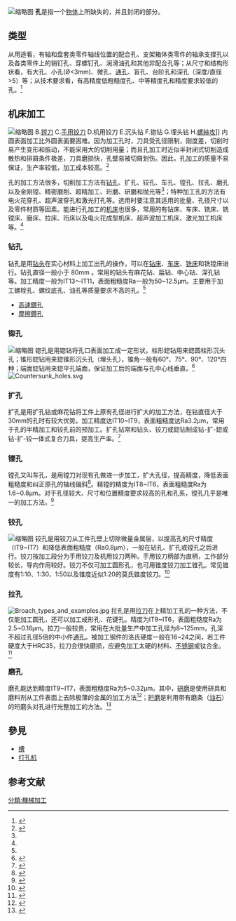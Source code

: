 [[File:Percages_et_vis_montee.JPG|缩略图]]
'''孔'''是指一个[[物体|物体]]上所缺失的，并且封闭的部分。
==类型==
从用途看，有轴和盘套类零件轴线位置的配合孔、支架箱体类零件的轴承支撑孔以及各类零件上的销钉孔、穿螺钉孔、润滑油孔和其他非配合孔等；从尺寸和结构形状看，有大孔、小孔(Ø<3mm)、微孔、[[通孔|通孔]]、盲孔、台阶孔和深孔（深度/直径>5）等；从技术要求看，有高精度低粗糙度孔、中等精度孔和精度要求较低的孔。<ref>{{cite book |title=机械制造工艺基础 |date=2004 |publisher=清华大学出版社 |isbn=9787302083542 |pages=119-120}}</ref>
{{Gallery
 | title  = 盲孔和螺纹孔的画法 <ref>Hans Hoischen, Wilfried Hesser: Technisches Zeichnen. 31. Auflage. Cornelsen Verlag, Berlin 2005, ISBN 978-3-589-24130-9</ref>
 | width  = 150
 | height = 170
 | File:Technical Drawing Hole 01.png|
 | File:Technical Drawing Hole 02.png|
 | File:Technical Drawing Hole 03.png|
 | File:Technical Drawing Hole 04.png|
}}
==机床加工==
{{see|机床加工}}
[[File:Machined_Holes.svg|缩略图]] B.[[镗刀|镗刀]] C.[[铰刀|手用铰刀]] D.机用铰刀 E.沉头钻 F.锪钻 G.埋头钻 H.[[絲攻和絲板|螺絲攻]]]]
内圆表面加工比外圆表面要困难。因为加工孔时，刀具受孔径限制，刚度差，切削时易产生变形和振动，不能采用大的切削用量；而且孔加工时近似半封闭式切削造成散热和排屑条件极差，刀具磨损快，孔壁易被切屑划伤。因此，孔加工的质量不易保证，生产率较低，加工成本较高。<ref name="mprg">{{Citation | first1 = Robert H. | last1 = Todd | first2 = Dell K. | last2 = Allen | first3 = Leo | last3 = Alting | year = 1994 | title = Manufacturing Processes Reference Guide | publisher = Industrial Press Inc. | pages = 43–48 | url = http://books.google.com/books?id=6x1smAf_PAcC | isbn = 0-8311-3049-0 | postscript = . | accessdate = 2021-02-18 | archive-date = 2013-10-09 | archive-url = https://web.archive.org/web/20131009082958/http://books.google.com/books?id=6x1smAf_PAcC | dead-url = no }}</ref>

孔的加工方法很多，切削加工方法有[[钻孔|钻孔]]、扩孔、铰孔、车孔、镗孔、拉孔、磨孔以及金刚镗、精密磨削、超精加工、珩磨、研磨和抛光等<ref name=luo/>；特种加工孔的方法有电火花穿孔、超声波穿孔和激光打孔等。选用时要注意其适用的批量、孔径尺寸以及零件材质等因素。能进行孔加工的[[机床|机床]]也很多，常用的有钻床、车床、铣床、铣镗床、磨床、拉床、珩床以及电火花成型机床、超声波加工机床、激光加工机床等。<ref name=zhang/>
===钻孔===
{{main|钻孔}}
钻孔是用[[钻头|钻头]]在实心材料上加工出孔的操作，可以在[[钻床|钻床]]、[[车床|车床]]、[[铣床|铣床]]和铣镗床进行。钻孔直径一般小于 80mm 。常用的钻头有麻花钻、扁钻、中心钻、深孔钻等。加工精度一般为IT13～IT11，表面粗糙度Ra一般为50~12.5μm。主要用于加工螺栓孔、螺纹底孔、油孔等质量要求不高的孔。<ref name="mprg"/>
*[[高速鑽孔|高速鑽孔]]
*[[摩擦鑽孔|摩擦鑽孔]]
===锪孔===
[[File:Countersunk_and_counterbored_holes_cross-section.png|缩略图]]
锪孔是用锪钻将孔口表面加工成一定形状。柱形鍃钻用来鍃圆柱形沉头孔；锥形鍃钻用来鍃锥形沉头孔（埋头孔），锥角一般有60°、75°、90°、120°四种；端面鍃钻用来鍃平孔端面，保证加工后的端面与孔中心线垂直。<ref>{{cite book |author1=王平 |title=钳工工艺 |date=2014 |isbn=9787516505434}}</ref>
[[File:Countersunk_holes.svg|frame]]
===扩孔===
扩孔是用扩孔钻或麻花钻将工件上原有孔径进行扩大的加工方法，在钻直径大于30mm的孔时有较大优势。加工精度达IT10~IT9，表面粗糙度达Ra3.2μm，常用于孔的半精加工和铰孔前的预加工。扩孔钻常和钻头、铰刀或鍃钻制成钻-扩-鍃或钻-扩-铰一体式复合刀具，提高生产率。<ref name=wang>{{cite book |author1=王西彬 |coauthors=龙振海 |title=金属零件可加工性技术 |date=2009 |isbn=9787802430778}}</ref>
===镗孔===
{{main|{{le|镗孔|Boring (manufacturing)}}}}
镗孔又叫车孔，是用镗刀对现有孔做进一步加工，扩大孔径，提高精度，降低表面粗糙度和纠正原孔的轴线偏斜<ref>{{Citation |last=Kalpakjian |first=Schmid |year=2001 |title=Manufacturing Engineering and Technology |publisher=Prentice Hall |location=Upper Saddle River, NJ, USA }}</ref>。精镗的精度为IT8~IT6，表面粗糙度Ra为1.6~0.8μm。对于孔径较大、尺寸和位置精度要求较高的孔和孔系，镗孔几乎是唯一的加工方法。<ref name=qin>{{cite book |editor=秦涛 |title=机械工程实训 |date=2018 |isbn=9787564363734}}</ref>
===铰孔===
[[File:Taper_reamer_K-442_removed_handle.jpg|缩略图]]
{{see also|铰刀|{{ld|铰孔|Reiben (Fertigungsverfahren)}}}}
铰孔是用铰刀从工件孔壁上切除微量金属层，以提高孔的尺寸精度（IT9~IT7）和降低表面粗糙度（Ra0.8μm），一般在钻孔、扩孔或镗孔之后进行。铰刀按加工段分为手用铰刀及机用铰刀两种。手用铰刀柄部为直柄，工作部分较长，导向作用较好。铰刀不仅可加工圆形孔，也可用锥度铰刀加工锥孔。常见锥度有1:10、1:30、1:50以及锥度近似1:20的莫氏锥度铰刀。<ref name=zhang>{{cite book |author1=张玉中 |coauthors=孙刚 |title=钳工实训 |date=2006 |publisher=清华大学出版社 |isbn=9787302127710|chapter=课题8 钻孔、鍃孔、扩孔、铰孔}}</ref>
===拉孔===
[[File:Broach_types_and_examples.jpg|thumb]]
{{main|{{le|拉孔|Broaching (metalworking)}}}}
拉孔是用[[拉刀|拉刀]]在{{le|拉床|Broaching machine}}上精加工孔的一种方法，不仅能加工圆孔，还可以加工成形孔、花键孔。精度为IT9~IT6，表面粗糙度Ra为2.5~0.16μm。拉刀一般较贵，常用在大批量生产中加工孔径为8~125mm，孔深不超过孔径5倍的中小件[[通孔|通孔]]。被加工钢件的洛氏硬度一般在16~24之间，若工件硬度大于HRC35，拉刀会很快磨损，应避免加工太硬的材料、[[不锈钢|不锈钢]]或钛合金。<ref>{{Citation | last = Degarmo | first = E. Paul | last2 = Black | first2 = J T. | last3 = Kohser | first3 = Ronald A. | title = Materials and Processes in Manufacturing | publisher = Wiley | year = 2003 | edition = 9th | isbn = 0-471-65653-4}}</ref>
===磨孔===
磨孔能达到精度IT9~IT7，表面粗糙度Ra为5~0.32μm。其中，[[研磨|研磨]]是使用研具和磨料剂从工件表面上去除极薄的金属的加工方法<ref>{{cite book |author1=蒋召杰 |title=初级装配钳工技术 |date=2017 |isbn=9787557632601}}</ref>；[[珩磨|珩磨]]是利用带有磨条（[[油石|油石]]）的珩磨头对孔进行光整加工的方法。<ref name=luo>{{cite book |author1=罗丽萍 |coauthors=京玉海 |title=机械制造基础 |date=2004 |publisher=清华大学出版社 |isbn=9787302099147 |page=137}}</ref>
== 參見 ==
*[[槽|槽]]
*[[打孔机|打孔机]]
==参考文献==
{{reflist|2}}
{{Metalworking navbox/mach}}
[[分類:機械加工|分類:機械加工]]